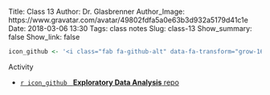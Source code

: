 Title: Class 13
Author: Dr. Glasbrenner
Author_Image: https://www.gravatar.com/avatar/49802fdfa5a0e63b3d932a5179d41c1e
Date: 2018-03-06 13:30
Tags: class notes
Slug: class-13
Show_summary: false
Show_link: false

```r
icon_github <- '<i class="fab fa-github-alt" data-fa-transform="grow-16"></i>&nbsp;'
```

[Activity]{.h3}

::: {.no-bullets}

*   [`r icon_github` &nbsp; [**Exploratory Data Analysis** repo]{.card-downloads-format}][github-classroom-repo]

:::

[github-classroom-repo]: https://masoncds101.slack.com/archives/C8WQJ0GTB/p1520361454000399 
